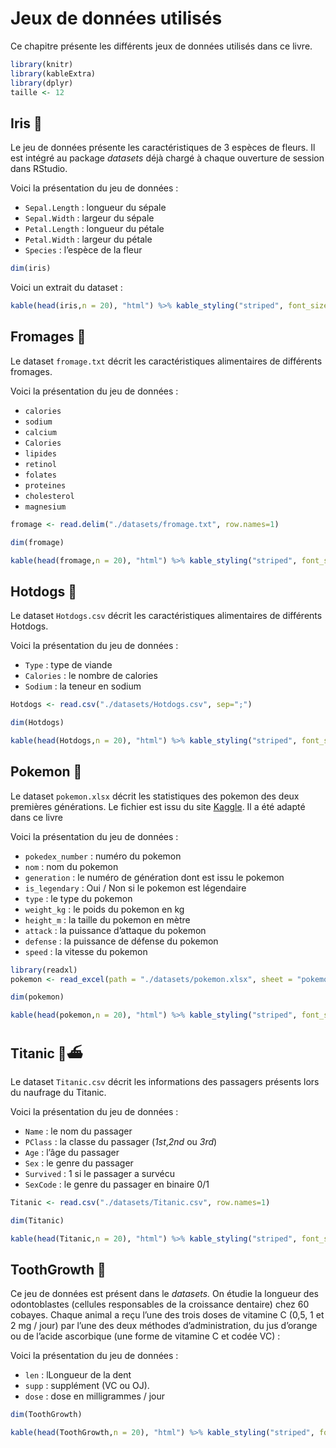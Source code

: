 # Jeux de données utilisés {#all_dataset}

Ce chapitre présente les différents jeux de données utilisés dans ce livre.

```r
library(knitr)
library(kableExtra)
library(dplyr)
taille <- 12
```

 
## Iris 🌺

Le jeu de données présente les caractéristiques de 3 espèces de fleurs. Il est intégré au package *datasets* déjà chargé à chaque ouverture de session dans RStudio.

Voici la présentation du jeu de données :

* `Sepal.Length` : longueur du sépale
* `Sepal.Width` : largeur du sépale
* `Petal.Length` : longueur du pétale
* `Petal.Width` : largeur du pétale
* `Species` : l'espèce de la fleur

```r
dim(iris)
```

Voici un extrait du dataset :

```r
kable(head(iris,n = 20), "html") %>% kable_styling("striped", font_size = taille) %>% scroll_box(width = "100%", height = "400px")
```

## Fromages 🧀

Le dataset `fromage.txt` décrit les caractéristiques alimentaires de différents fromages.

Voici la présentation du jeu de données :

* `calories` 
* `sodium` 
* `calcium` 
* `Calories` 
* `lipides` 
* `retinol` 
* `folates` 
* `proteines` 
* `cholesterol` 
* `magnesium` 


```r
fromage <- read.delim("./datasets/fromage.txt", row.names=1)
```


```r
dim(fromage)
```


```r
kable(head(fromage,n = 20), "html") %>% kable_styling("striped", font_size = taille) %>% scroll_box(width = "100%", height = "400px")
```

## Hotdogs 🌭

Le dataset `Hotdogs.csv` décrit les caractéristiques alimentaires de différents Hotdogs.

Voici la présentation du jeu de données :

* `Type` : type de viande
* `Calories` : le nombre de calories
* `Sodium` : la teneur en sodium

```r
Hotdogs <- read.csv("./datasets/Hotdogs.csv", sep=";")
```


```r
dim(Hotdogs)
```


```r
kable(head(Hotdogs,n = 20), "html") %>% kable_styling("striped", font_size = taille) %>% scroll_box(width = "100%", height = "400px")
```


## Pokemon 🐾

Le dataset `pokemon.xlsx` décrit les statistiques des pokemon des deux premières générations.
Le fichier est issu du site [ Kaggle ](https://www.kaggle.com/rounakbanik/pokemon). Il a été adapté dans ce livre

Voici la présentation du jeu de données :

* `pokedex_number` : numéro du pokemon
* `nom` : nom du pokemon
* `generation` : le numéro de génération dont est issu le pokemon
* `is_legendary` : Oui / Non si le pokemon est légendaire
* `type` : le type du pokemon
* `weight_kg` : le poids du pokemon en kg
* `height_m` : la taille du pokemon en mètre
* `attack` : la puissance d'attaque du pokemon
* `defense` : la puissance de défense du pokemon
* `speed` : la vitesse du pokemon





```r
library(readxl)
pokemon <- read_excel(path = "./datasets/pokemon.xlsx", sheet = "pokemon")
```


```r
dim(pokemon)
```


```r
kable(head(pokemon,n = 20), "html") %>% kable_styling("striped", font_size = taille) %>% scroll_box(width = "100%", height = "400px")
```

## Titanic 🧊⛴

Le dataset `Titanic.csv` décrit les informations des passagers présents lors du naufrage du Titanic. 

Voici la présentation du jeu de données :

* `Name` : le nom du passager
* `PClass` : la classe du passager (*1st*,*2nd* ou *3rd*)
* `Age` : l'âge du passager
* `Sex` : le genre du passager 
* `Survived` : 1 si le passager a survécu
* `SexCode` : le genre du passager en binaire 0/1

```r
Titanic <- read.csv("./datasets/Titanic.csv", row.names=1)
```


```r
dim(Titanic)
```


```r
kable(head(Titanic,n = 20), "html") %>% kable_styling("striped", font_size = taille) %>% scroll_box(width = "100%", height = "400px")
```


## ToothGrowth 🦷

Ce jeu de données est présent dans le *datasets.*
On étudie la longueur des odontoblastes (cellules responsables de la croissance dentaire) chez 60 cobayes. Chaque animal a reçu l’une des trois doses de vitamine C (0,5, 1 et 2 mg / jour) par l’une des deux méthodes d’administration, du jus d’orange ou de l’acide ascorbique (une forme de vitamine C et codée VC) :

Voici la présentation du jeu de données :

* `len` : lLongueur de la dent
* `supp` : supplément (VC ou OJ).
* `dose` : dose en milligrammes / jour

```r
dim(ToothGrowth)
```


```r
kable(head(ToothGrowth,n = 20), "html") %>% kable_styling("striped", font_size = taille) %>% scroll_box(width = "100%", height = "400px")
```

